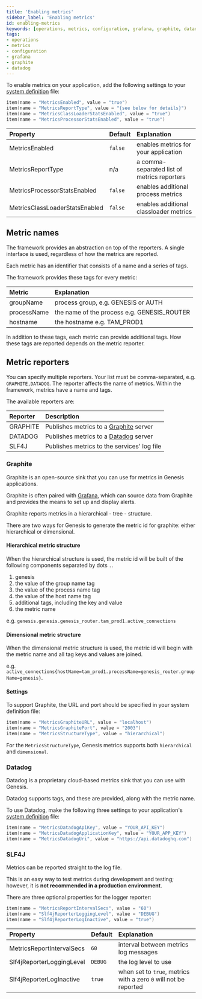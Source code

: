 ```yaml
---
title: 'Enabling metrics'
sidebar_label: 'Enabling metrics'
id: enabling-metrics
keywords: [operations, metrics, configuration, grafana, graphite, datadog]
tags:
- operations
- metrics
- configuration
- grafana
- graphite
- datadog
---
```


To enable metrics on your application, add the following settings to your [system definition](/server/configuring-runtime/system-definitions/) file:

```kotlin
item(name = "MetricsEnabled", value = "true")
item(name = "MetricsReportType", value = "{see below for details}")
item(name = "MetricsClassLoaderStatsEnabled", value = "true")
item(name = "MetricsProcessorStatsEnabled", value = "true")
```

| Property                       | Default | Explanation                                 |
|:-------------------------------|:--------|:--------------------------------------------|
| MetricsEnabled                 | `false` | enables metrics for your application        |
| MetricsReportType              | n/a     | a comma-separated list of metrics reporters |
| MetricsProcessorStatsEnabled   | `false` | enables additional process metrics          |
| MetricsClassLoaderStatsEnabled | `false` | enables additional classloader metrics      |

## Metric names

The framework provides an abstraction on top of the reporters. A single interface is used, regardless of how the metrics are reported. 

Each metric has an identifier that consists of a name and a series of tags.

The framework provides these tags for every metric:

| Metric      | Explanation                                 |
|:------------|:--------------------------------------------|
| groupName   | process group, e.g. GENESIS or AUTH         |
| processName | the name of the process e.g. GENESIS_ROUTER |
| hostname    | the hostname e.g. TAM_PROD1                 |

In addition to these tags, each metric can provide additional tags. How these tags are reported depends on the metric reporter.

## Metric reporters

You can specify multiple reporters. Your list must be comma-separated, e.g. `GRAPHITE,DATADOG`.
The reporter affects the name of metrics.
Within the framework, metrics have a name and tags. 

The available reporters are:

| Reporter | Description                                                         |
|:---------|:--------------------------------------------------------------------|
| GRAPHITE | Publishes metrics to a [Graphite](https://graphiteapp.org/) server  |
| DATADOG  | Publishes metrics to a [Datadog](https://www.datadoghq.com/) server |
| SLF4J    | Publishes metrics to the services' log file                         |

### Graphite
Graphite is an open-source sink that you can use for metrics in Genesis applications.

Graphite is often paired with [Grafana](https://grafana.com/), which can source data from Graphite and provides the means to set up and display alerts.

Graphite reports metrics in a hierarchical - tree - structure.

There are two ways for Genesis to generate the metric id for graphite: either hierarchical or dimensional.

#### Hierarchical metric structure

When the hierarchical structure is used, the metric id will be built of the following components separated by dots `.`.
1. genesis
2. the value of the group name tag
3. the value of the process name tag
4. the value of the host name tag
5. additional tags, including the key and value
6. the metric name

e.g. `genesis.genesis.genesis_router.tam_prod1.active_connections`

#### Dimensional metric structure

When the dimensional metric structure is used, the metric id will begin with the metric name and
all tag keys and values are joined.

e.g. `active_connections{hostName=tam_prod1.processName=genesis_router.groupName=genesis}`.

#### Settings

To support Graphite, the URL and port should be specified in your system definition file:

```kotlin
item(name = "MetricsGraphiteURL", value = "localhost")
item(name = "MetricsGraphitePort", value = "2003")
item(name = "MetricsStructureType", value = "hierarchical")
```

For the `MetricsStructureType`, Genesis metrics supports both `hierarchical` and `dimensional`.


### Datadog

Datadog is a proprietary cloud-based metrics sink that you can use with Genesis.

Datadog supports tags, and these are provided, along with the metric name.

To use Datadog, make the following three settings to your application's [system definition](/server/configuring-runtime/system-definitions/) file:

```kotlin
item(name = "MetricsDatadogApiKey", value = "YOUR_API_KEY")
item(name = "MetricsDatadogApplicationKey", value = "YOUR_APP_KEY")
item(name = "MetricsDatadogUri", value = "https://api.datadoghq.com")
```

### SLF4J

Metrics can be reported straight to the log file.

This is an easy way to test metrics during development and testing; however, it is **not recommended in a production environment**.

There are three optional properties for the logger reporter:

```kotlin
item(name = "MetricsReportIntervalSecs", value = "60")
item(name = "Slf4jReporterLoggingLevel", value = "DEBUG")
item(name = "Slf4jReporterLogInactive", value = "true")
```

| Property                  | Default | Explanation                                                      |
|:--------------------------|:--------|:-----------------------------------------------------------------|
| MetricsReportIntervalSecs | `60`    | interval between metrics log messages                            |
| Slf4jReporterLoggingLevel | `DEBUG` | the log level to use                                             |
| Slf4jReporterLogInactive  | `true`  | when set to `true`, metrics with a zero `0` will not be reported |
